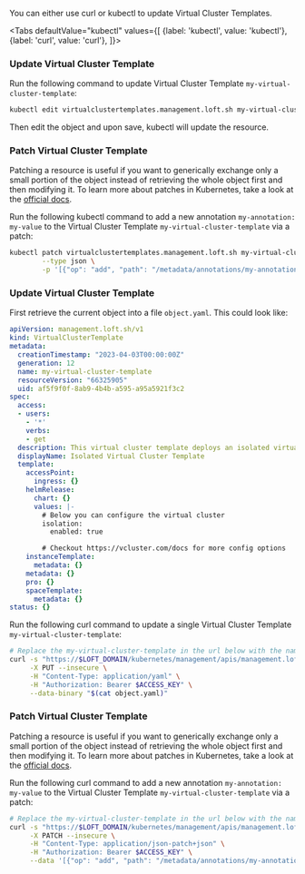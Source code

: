 

You can either use curl or kubectl to update Virtual Cluster Templates.

<Tabs
    defaultValue="kubectl"
    values={[
      {label: 'kubectl', value: 'kubectl'},
      {label: 'curl', value: 'curl'},
    ]}>
  <TabItem value="kubectl">


### Update Virtual Cluster Template

Run the following command to update Virtual Cluster Template `my-virtual-cluster-template`:
```bash
kubectl edit virtualclustertemplates.management.loft.sh my-virtual-cluster-template 
```

Then edit the object and upon save, kubectl will update the resource.

### Patch Virtual Cluster Template

Patching a resource is useful if you want to generically exchange only a small portion of the object instead of retrieving the whole object first and then modifying it.
To learn more about patches in Kubernetes,  take a look at the [official docs](https://kubernetes.io/docs/tasks/manage-kubernetes-objects/update-api-object-kubectl-patch/#use-a-json-merge-patch-to-update-a-deployment).

Run the following kubectl command to add a new annotation `my-annotation: my-value` to the Virtual Cluster Template `my-virtual-cluster-template` via a patch:
```bash
kubectl patch virtualclustertemplates.management.loft.sh my-virtual-cluster-template  \
        --type json \
        -p '[{"op": "add", "path": "/metadata/annotations/my-annotation", "value": "my-value"}]'
```


  </TabItem>
  <TabItem value="curl">


### Update Virtual Cluster Template

First retrieve the current object into a file `object.yaml`. This could look like:
```yaml
apiVersion: management.loft.sh/v1
kind: VirtualClusterTemplate
metadata:
  creationTimestamp: "2023-04-03T00:00:00Z"
  generation: 12
  name: my-virtual-cluster-template
  resourceVersion: "66325905"
  uid: af5f9f0f-8ab9-4b4b-a595-a95a5921f3c2
spec:
  access:
  - users:
    - '*'
    verbs:
    - get
  description: This virtual cluster template deploys an isolated virtual cluster
  displayName: Isolated Virtual Cluster Template
  template:
    accessPoint:
      ingress: {}
    helmRelease:
      chart: {}
      values: |-
        # Below you can configure the virtual cluster
        isolation:
          enabled: true

        # Checkout https://vcluster.com/docs for more config options
    instanceTemplate:
      metadata: {}
    metadata: {}
    pro: {}
    spaceTemplate:
      metadata: {}
status: {}

```

Run the following curl command to update a single Virtual Cluster Template `my-virtual-cluster-template`:
```bash
# Replace the my-virtual-cluster-template in the url below with the name of the Virtual Cluster Template you want to update
curl -s "https://$LOFT_DOMAIN/kubernetes/management/apis/management.loft.sh/v1/virtualclustertemplates/my-virtual-cluster-template" \
     -X PUT --insecure \
     -H "Content-Type: application/yaml" \
     -H "Authorization: Bearer $ACCESS_KEY" \
     --data-binary "$(cat object.yaml)"
```

### Patch Virtual Cluster Template

Patching a resource is useful if you want to generically exchange only a small portion of the object instead of retrieving the whole object first and then modifying it.
To learn more about patches in Kubernetes,  take a look at the [official docs](https://kubernetes.io/docs/tasks/manage-kubernetes-objects/update-api-object-kubectl-patch/#use-a-json-merge-patch-to-update-a-deployment).

Run the following curl command to add a new annotation `my-annotation: my-value` to the Virtual Cluster Template `my-virtual-cluster-template` via a patch:
```bash
# Replace the my-virtual-cluster-template in the url below with the name of the Virtual Cluster Template you want to update
curl -s "https://$LOFT_DOMAIN/kubernetes/management/apis/management.loft.sh/v1/virtualclustertemplates/my-virtual-cluster-template" \
     -X PATCH --insecure \
     -H "Content-Type: application/json-patch+json" \
     -H "Authorization: Bearer $ACCESS_KEY" \
     --data '[{"op": "add", "path": "/metadata/annotations/my-annotation", "value": "my-value"}]'
```


  </TabItem>
</Tabs>

